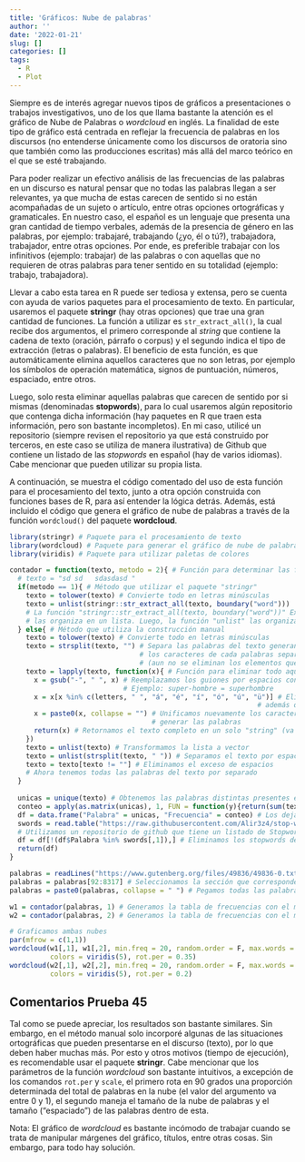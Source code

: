```yaml
---
title: 'Gráficos: Nube de palabras'
author: ''
date: '2022-01-21'
slug: []
categories: []
tags:
  - R
  - Plot
---
```


Siempre es de interés agregar nuevos tipos de gráficos a presentaciones o trabajos investigativos, uno de los que llama bastante la atención es el gráfico de Nube de Palabras o *wordcloud* en inglés. La finalidad de este tipo de gráfico está centrada en reflejar la frecuencia de palabras en los discursos (no entenderse únicamente como los discursos de oratoria sino que también como las producciones escritas) más allá del marco teórico en el que se esté trabajando.

Para poder realizar un efectivo análisis de las frecuencias de las palabras en un discurso es natural pensar que no todas las palabras llegan a ser relevantes, ya que mucha de estas carecen de sentido si no están acompañadas de un sujeto o artículo, entre otras opciones ortográficas y gramaticales. En nuestro caso, el español es un lenguaje que presenta una gran cantidad de tiempo verbales, además de la presencia de género en las palabras, por ejemplo: trabajaré, trabajando (¿yo, él o tú?), trabajadora, trabajador, entre otras opciones. Por ende, es preferible trabajar con los infinitivos (ejemplo: trabajar) de las palabras o con aquellas que no requieren de otras palabras para tener sentido en su totalidad (ejemplo: trabajo, trabajadora).

Llevar a cabo esta tarea en R puede ser tediosa y extensa, pero se cuenta con ayuda de varios paquetes para el procesamiento de texto. En particular, usaremos el paquete **stringr** (hay otras opciones) que trae una gran cantidad de funciones. La función a utilizar es `str_extract_all()`, la cual recibe dos argumentos, el primero corresponde al *string* que contiene la cadena de texto (oración, párrafo o corpus) y el segundo indica el tipo de extracción (letras o palabras). El beneficio de esta función, es que automáticamente elimina aquellos caracteres que no son letras, por ejemplo los símbolos de operación matemática, signos de puntuación, números, espaciado, entre otros.

Luego, solo resta eliminar aquellas palabras que carecen de sentido por si mismas (denominadas **stopwords**), para lo cual usaremos algún repositorio que contenga dicha información (hay paquetes en R que traen esta información, pero son bastante incompletos). En mi caso, utilicé un repositorio (siempre revisen el repositorio ya que está construido por terceros, en este caso se utiliza de manera ilustrativa) de Github que contiene un listado de las *stopwords* en español (hay de varios idiomas). Cabe mencionar que pueden utilizar su propia lista.

A continuación, se muestra el código comentado del uso de esta función para el procesamiento del texto, junto a otra opción construida con funciones bases de R, para así entender la lógica detrás. Además, está incluido el código que genera el gráfico de nube de palabras a través de la función `wordcloud()` del paquete **wordcloud**.

```r
library(stringr) # Paquete para el procesamiento de texto
library(wordcloud) # Paquete para generar el gráfico de nube de palabras
library(viridis) # Paquete para utilizar paletas de colores

contador = function(texto, metodo = 2){ # Función para determinar las frecuencias de las palabras en el texto
  # texto = "sd sd   sdasdasd "
  if(metodo == 1){ # Método que utilizar el paquete "stringr"
    texto = tolower(texto) # Convierte todo en letras minúsculas
    texto = unlist(stringr::str_extract_all(texto, boundary("word")))
    # La función "stringr::str_extract_all(texto, boundary("word"))" Extrae las palabras del texto y
    # las organiza en un lista. Luego, la función "unlist" las organiza en un vector
  } else{ # Método que utiliza la construcción manual
    texto = tolower(texto) # Convierte todo en letras minúsculas
    texto = strsplit(texto, "") # Separa las palabras del texto generando una lista, en donde cada casillas contiene 
                                # los caracteres de cada palabras separados 
                                # (aun no se eliminan los elementos que no sean letras)
    texto = lapply(texto, function(x){ # Función para eliminar todo aquello que no sea letra
      x = gsub("-", " ", x) # Reemplazamos los guiones por espacios con el fin de no generar palabras "pegadas"
                            # Ejemplo: super-hombre = superhombre
      x = x[x %in% c(letters, " ", "á", "é", "í", "ó", "ú", "ü")] # Elimina todo aquellos caracteres que no sean letras,
                                                             # además de los espacios, diéresis y vocales con tildes.
      x = paste0(x, collapse = "") # Unificamos nuevamente los caracteres en cada una de las casillas de la lista para 
                                   # generar las palabras
      return(x) # Retornamos el texto completo en un solo "string" (va dentro de una lista de una casilla)
    })
    texto = unlist(texto) # Transformamos la lista a vector
    texto = unlist(strsplit(texto, " ")) # Separamos el texto por espacios, y los dejamos como vectos
    texto = texto[texto != ""] # Eliminamos el exceso de espacios
    # Ahora tenemos todas las palabras del texto por separado
  }
  
  unicas = unique(texto) # Obtenemos las palabras distintas presentes en el texto
  conteo = apply(as.matrix(unicas), 1, FUN = function(y){return(sum(texto == y))}) # Una tabla de frecuencia sencilla
  df = data.frame("Palabra" = unicas, "Frecuencia" = conteo) # Los dejamos como "data frame"
  swords = read.table("https://raw.githubusercontent.com/Alir3z4/stop-words/master/spanish.txt", encoding = "UTF-8") # Stopwords
  # Utilizamos un repositorio de github que tiene un listado de Stopwords
  df = df[!(df$Palabra %in% swords[,1]),] # Eliminamos los stopwords de la tabla de frecuencias
  return(df)
}

palabras = readLines("https://www.gutenberg.org/files/49836/49836-0.txt", encoding = "UTF-8") # Texto extraído de una página
palabras = palabras[92:8317] # Seleccionamos la sección que corresponde a texto de discurso (solo a modo de ejemplo)
palabras = paste0(palabras, collapse = " ") # Pegamos todas las palabras para dejar todo dentro de un "string"

w1 = contador(palabras, 1) # Generamos la tabla de frecuencias con el método que utiliza el paquete "stringr"
w2 = contador(palabras, 2) # Generamos la tabla de frecuencias con el método manual

# Graficamos ambas nubes
par(mfrow = c(1,1))
wordcloud(w1[,1], w1[,2], min.freq = 20, random.order = F, max.words = 100, scale = c(3.5,0.2),
          colors = viridis(5), rot.per = 0.35)
wordcloud(w2[,1], w2[,2], min.freq = 20, random.order = F, max.words = 100, scale = c(3.5,0.2),
          colors = viridis(5), rot.per = 0.2)

```

## Comentarios Prueba 45

Tal como se puede apreciar, los resultados son bastante similares. Sin embargo, en el método manual solo incorporé algunas de las situaciones ortográficas que pueden presentarse en el discurso (texto), por lo que deben haber muchas más. Por esto y otros motivos (tiempo de ejecución), es recomendable usar el paquete **stringr**. Cabe mencionar que los parámetros de la función *wordcloud* son bastante intuitivos, a excepción de los comandos `rot.per` y `scale`, el primero rota en 90 grados una proporción determinada del total de palabras en la nube (el valor del argumento va entre 0 y 1), el segundo maneja el tamaño de la nube de palabras y el tamaño ("espaciado") de las palabras dentro de esta.

Nota: El gráfico de *wordcloud* es bastante incómodo de trabajar cuando se trata de manipular márgenes del gráfico, títulos, entre otras cosas. Sin embargo, para todo hay solución.



